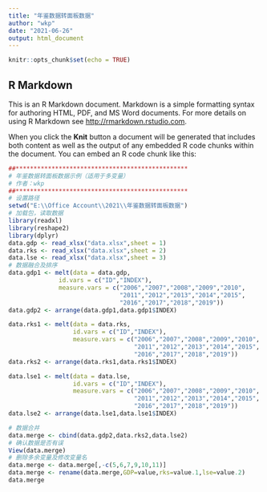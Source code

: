 ```yaml
---
title: "年鉴数据转面板数据"
author: "wkp"
date: "2021-06-26"
output: html_document
---
```


```r
knitr::opts_chunk$set(echo = TRUE)
```

## R Markdown

This is an R Markdown document. Markdown is a simple formatting syntax for authoring HTML, PDF, and MS Word documents. For more details on using R Markdown see <http://rmarkdown.rstudio.com>.

When you click the **Knit** button a document will be generated that includes both content as well as the output of any embedded R code chunks within the document. You can embed an R code chunk like this:

```r
##************************************************
# 年鉴数据转面板数据示例（适用于多变量）
# 作者：wkp
##************************************************
# 设置路径
setwd("E:\\Office Account\\2021\\年鉴数据转面板数据")
# 加载包，读取数据
library(readxl)
library(reshape2)
library(dplyr)
data.gdp <- read_xlsx("data.xlsx",sheet = 1)
data.rks <- read_xlsx("data.xlsx",sheet = 2)
data.lse <- read_xlsx("data.xlsx",sheet = 3)
# 数据融合及排序
data.gdp1 <- melt(data = data.gdp,
              id.vars = c("ID","INDEX"),
              measure.vars = c("2006","2007","2008","2009","2010",
                               "2011","2012","2013","2014","2015",
                               "2016","2017","2018","2019"))
data.gdp2 <- arrange(data.gdp1,data.gdp1$INDEX)

data.rks1 <- melt(data = data.rks,
                  id.vars = c("ID","INDEX"),
                  measure.vars = c("2006","2007","2008","2009","2010",
                                   "2011","2012","2013","2014","2015",
                                   "2016","2017","2018","2019"))
data.rks2 <- arrange(data.rks1,data.rks1$INDEX)

data.lse1 <- melt(data = data.lse,
                  id.vars = c("ID","INDEX"),
                  measure.vars = c("2006","2007","2008","2009","2010",
                                   "2011","2012","2013","2014","2015",
                                   "2016","2017","2018","2019"))
data.lse2 <- arrange(data.lse1,data.lse1$INDEX)

# 数据合并
data.merge <- cbind(data.gdp2,data.rks2,data.lse2)
# 确认数据是否有误
View(data.merge)
# 删除多余变量及修改变量名
data.merge <- data.merge[,-c(5,6,7,9,10,11)]
data.merge <- rename(data.merge,GDP=value,rks=value.1,lse=value.2)
data.merge
```